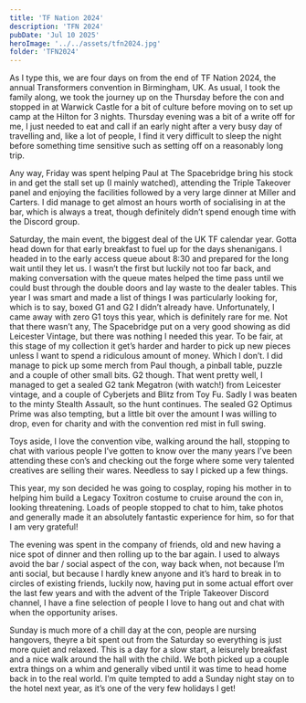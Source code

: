 ```yaml
---
title: 'TF Nation 2024'
description: 'TFN 2024'
pubDate: 'Jul 10 2025'
heroImage: '../../assets/tfn2024.jpg'
folder: 'TFN2024'
---
```


As I type this, we are four days on from the end of TF Nation 2024, the annual Transformers convention in Birmingham, UK.
As usual, I took the family along, we took the journey up on the Thursday before the con and stopped in at Warwick Castle for a bit of culture before moving on to set up camp at the Hilton for 3 nights.
Thursday evening was a bit of a write off for me, I just needed to eat and call if an early night after a very busy day of travelling and, like a lot of people, I find it very difficult to sleep the night before something time sensitive such as setting off on a reasonably long trip.

Any way, Friday was spent helping Paul at The Spacebridge bring his stock in and get the stall set up (I mainly watched), attending the Triple Takeover panel and enjoying the facilities followed by a very large dinner at Miller and Carters. I did manage to get almost an hours worth of socialising in at the bar, which is always a treat, though definitely didn’t spend enough time with the Discord group.

Saturday, the main event, the biggest deal of the UK TF calendar year. Gotta head down for that early breakfast to fuel up for the days shenanigans. I headed in to the early access queue about 8:30 and prepared for the long wait until they let us. I wasn’t the first but luckily not too far back, and making conversation with the queue mates helped the time pass until we could bust through the double doors and lay waste to the dealer tables. This year I was smart and made a list of things I was particularly looking for, which is to say, boxed G1 and G2 I didn’t already have. Unfortunately, I came away with zero G1 toys this year, which is definitely rare for me. Not that there wasn’t any, The Spacebridge put on a very good showing as did Leicester Vintage, but there was nothing I needed this year. To be fair, at this stage of my collection it get’s harder and harder to pick up new pieces unless I want to spend a ridiculous amount of money. Which I don’t. I did manage to pick up some merch from Paul though, a pinball table, puzzle and a couple of other small bits.
G2 though. That went pretty well, I managed to get a sealed G2 tank Megatron (with watch!) from Leicester vintage, and a couple of Cyberjets and Blitz from Toy Fu. Sadly I was beaten to the minty Stealth Assault, so the hunt continues. The sealed G2 Optimus Prime was also tempting, but a little bit over the amount I was willing to drop, even for charity and with the convention red mist in full swing.

Toys aside, I love the convention vibe, walking around the hall, stopping to chat with various people I’ve gotten to know over the many years I’ve been attending these con’s and checking out the forge where some very talented creatives are selling their wares. Needless to say I picked up a few things.

This year, my son decided he was going to cosplay, roping his mother in to helping him build a Legacy Toxitron costume to cruise around the con in, looking threatening. Loads of people stopped to chat to him, take photos and generally made it an absolutely fantastic experience for him, so for that I am very grateful!

The evening was spent in the company of friends, old and new having a nice spot of dinner and then rolling up to the bar again. I used to always avoid the bar / social aspect of the con, way back when, not because I’m anti social, but because I hardly knew anyone and it’s hard to break in to circles of existing friends, luckily now, having put in some actual effort over the last few years and with the advent of the Triple Takeover Discord channel, I have a fine selection of people I love to hang out and chat with when the opportunity arises.

Sunday is much more of a chill day at the con, people are nursing hangovers, theyre a bit spent out from the Saturday so everything is just more quiet and relaxed. This is a day for a slow start, a leisurely breakfast and a nice walk around the hall with the child. We both picked up a couple extra things on a whim and generally vibed until it was time to head home back in to the real world. I’m quite tempted to add a Sunday night stay on to the hotel next year, as it’s one of the very few holidays I get!

<CloudinaryGallery folder="TFN2024" limit={20} />